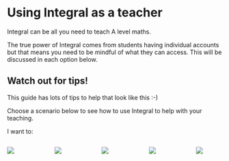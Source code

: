 # Using Integral as a teacher

Integral can be all you need to teach A level maths.

The true power of Integral comes from students having individual accounts but that means you need to be mindful of what they can access. This will be discussed in each option below.

::: callout-tip
## Watch out for tips!

This guide has lots of tips to help that look like this :-)
:::

Choose a scenario below to see how to use Integral to help with your teaching.

I want to:

::: columns
::: {.column width="18%"}
![](images/plan.png)
:::

::: {.column width="2%"}
:::

::: {.column width="18%"}
![](images/assess.png)
:::

::: {.column width="2%"}
:::

::: {.column width="18%"}
![](images/set%20work.png)
:::

::: {.column width="2%"}
:::

::: {.column width="18%"}
![](images/learn%20new.png)
:::

::: {.column width="2%"}
:::

::: {.column width="18%"}
![](images/sow.png)
:::
:::
